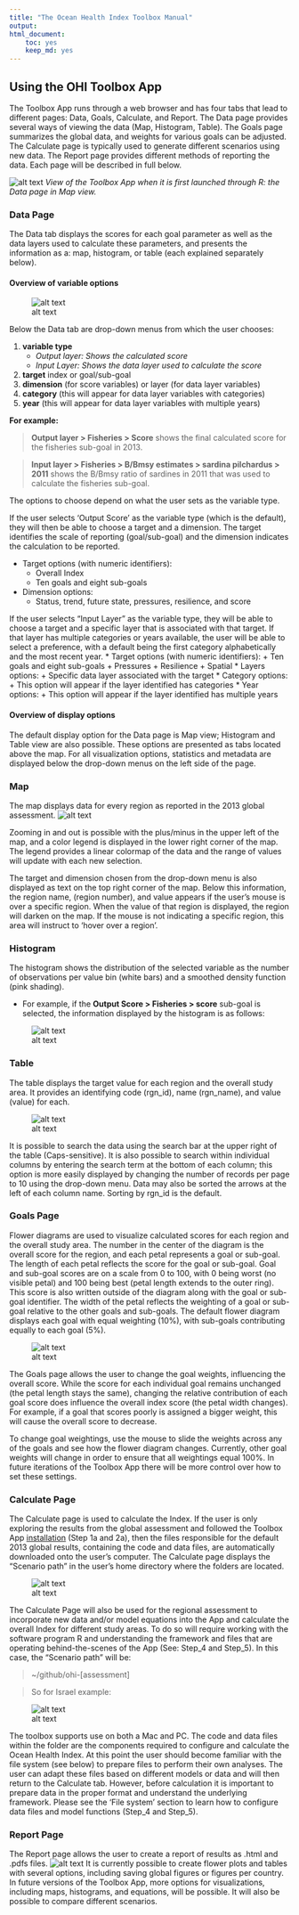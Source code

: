 ```yaml
---
title: "The Ocean Health Index Toolbox Manual"
output: 
html_document:
    toc: yes
    keep_md: yes
---
```




## Using the OHI Toolbox App
The Toolbox App runs through a web browser and has four tabs that lead to different pages: Data, Goals, Calculate, and Report. The Data page provides several ways of viewing the data (Map, Histogram, Table).  The Goals page summarizes the global data, and weights for various goals can be adjusted.  The Calculate page is typically used to generate different scenarios using new data.  The Report page provides different methods of reporting the data. Each page will be described in full below.

![alt text](Toolbox.png)
*View of the Toolbox App when it is first launched through R: the Data page in Map view.*

### Data Page
The Data tab displays the scores for each goal parameter as well as the data layers used to calculate these parameters, and presents the information as a: map, histogram, or table (each explained separately below).

#### Overview of variable options
![alt text](Toolbox2.png)

Below the Data tab are drop-down menus from which the user chooses:

1. **variable type**
    + *Output layer: Shows the calculated score*
    + *Input Layer: Shows the data layer used to calculate the score*
2. **target** index or goal/sub-goal
3. **dimension** (for score variables) or layer (for data layer variables)
4. **category** (this will appear for data layer variables with categories)
5. **year** (this will appear for data layer variables with multiple years)

**For example:**

> **Output layer > Fisheries > Score**
shows the final calculated score for the fisheries sub-goal in 2013.

> **Input layer > Fisheries > B/Bmsy estimates > sardina pilchardus > 2011**
shows the B/Bmsy ratio of sardines in 2011 that was used to calculate the fisheries sub-goal.

The options to choose depend on what the user sets as the variable type. 

If the user selects ‘Output Score’ as the variable type (which is the default), they will then be able to choose a target and a dimension. The target identifies the scale of reporting (goal/sub-goal) and the dimension indicates the calculation to be reported.

* Target options (with numeric identifiers):
    + Overall Index
    + Ten goals and eight sub-goals
* Dimension options:
    + Status, trend, future state, pressures, resilience, and score

If the user selects “Input Layer” as the variable type, they will be able to choose a target and a specific layer that is associated with that target. If that layer has multiple categories or years available, the user will be able to select a preference, with a default being the first category alphabetically and the most recent year.
* Target options (with numeric identifiers):
    + Ten goals and eight sub-goals
    + Pressures
    + Resilience
    + Spatial
* Layers options:
    + Specific data layer associated with the target
* Category options:
    + This option will appear if the layer identified has categories
* Year options:
    + This option will appear if the layer identified has multiple years

#### Overview of display options
The default display option for the Data page is Map view; Histogram and Table view are also possible. These options are presented as tabs located above the map. For all visualization options, statistics and metadata are displayed below the drop-down menus on the left side of the page.

### Map 
The map displays data for every region as reported in the 2013 global assessment.
![alt text](Toolbox3.png)

Zooming in and out is possible with the plus/minus in the upper left of the map, and a color legend is displayed in the lower right corner of the map. The legend provides a linear colormap of the data and the range of values will update with each new selection. 

The target and dimension chosen from the drop-down menu is also displayed as text on the top right corner of the map. Below this information, the region name, (region number), and value appears if the user’s mouse is over a specific region. When the value of that region is displayed, the region will darken on the map. If the mouse is not indicating a specific region, this area will instruct to ‘hover over a region’.

### Histogram
The histogram shows the distribution of the selected variable as the number of observations per value bin (white bars) and a smoothed density function (pink shading). 

 + For example, if the **Output Score > Fisheries > score** sub-goal is selected, the information displayed by the histogram is as follows:


![alt text](Toolbox4.png)


### Table
The table displays the target value for each region and the overall study area. It provides an identifying code (rgn_id), name (rgn_name), and value (value) for each.

![alt text](Toolbox5.png)

It is possible to search the data using the search bar at the upper right of the table (Caps-sensitive). It is also possible to search within individual columns by entering the search term at the bottom of each column; this option is more easily displayed by changing the number of records per page to 10 using the drop-down menu. Data may also be sorted the arrows at the left of each column name. Sorting by rgn_id is the default.

### Goals Page
Flower diagrams are used to visualize calculated scores for each region and the overall study area. The number in the center of the diagram is the overall score for the region, and each petal represents a goal or sub-goal. The length of each petal reflects the score for the goal or sub-goal. Goal and sub-goal scores are on a scale from 0 to 100, with 0 being worst (no visible petal) and 100 being best (petal length extends to the outer ring). This score is also written outside of the diagram along with the goal or sub-goal identifier. The width of the petal reflects the weighting of a goal or sub-goal relative to the other goals and sub-goals.  The default flower diagram displays each goal with equal weighting (10%), with sub-goals contributing equally to each goal (5%).

![alt text](Toolbox7.png)

The Goals page allows the user to change the goal weights, influencing the overall score. While the score for each individual goal remains unchanged (the petal length stays the same), changing the relative contribution of each goal score does influence the overall index score (the petal width changes). For example, if a goal that scores poorly is assigned a bigger weight, this will cause the overall score to decrease.

To change goal weightings, use the mouse to slide the weights across any of the goals and see how the flower diagram changes. Currently, other goal weights will change in order to ensure that all weightings equal 100%. In future iterations of the Toolbox App there will be more control over how to set these settings.

### Calculate Page
The Calculate page is used to calculate the Index. 
If the user is only exploring the results from the global assessment and followed the Toolbox App [installation](http://ohi-science.org/pages/install.html) (Step 1a and 2a), then the files responsible for the default 2013 global results, containing the code and data files, are automatically downloaded onto the user’s computer. The Calculate page displays the “Scenario path” in the user’s home directory where the folders are located.

![alt text](Toolbox8.png)

The Calculate Page  will also be used for the regional assessment to incorporate new data and/or model equations into the App and calculate the overall Index for different study areas. To do so will require working with the software program R and understanding the framework and files that are operating behind-the-scenes of the App (See: Step_4 and Step_5). In this case, the "Scenario path" will be:

> ~/github/ohi-[assessment]

> So for Israel example:

![alt text](Toolbox15.png)

The toolbox supports use on both a Mac and PC.
The code and data files within the folder are the components required to configure and calculate the Ocean Health Index.  At this point the user should become familiar with the file system (see below) to prepare files to perform their own analyses. The user can adapt these files based on different models or data and will then return to the Calculate tab. However, before calculation it is important to prepare data in the proper format and understand the underlying framework. Please see the ‘File system’ section to learn how to configure data files and model functions (Step_4 and Step_5).

### Report Page
The Report page allows the user to create a report of results as .html and .pdfs files.
![alt text](Toolbox9.png)
It is currently possible to create flower plots and tables with several options, including saving global figures or figures per country. In future versions of the Toolbox App, more options for visualizations, including maps, histograms, and equations, will be possible. It will also be possible to compare different scenarios.